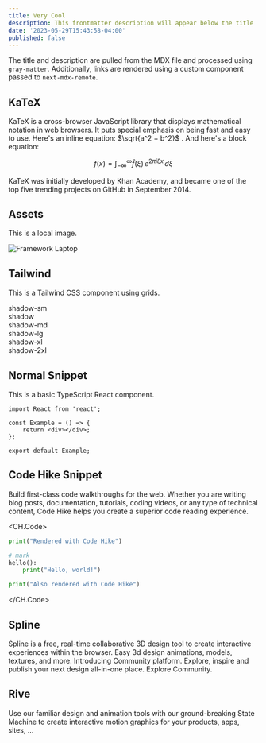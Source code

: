 ```yaml
---
title: Very Cool
description: This frontmatter description will appear below the title
date: '2023-05-29T15:43:58-04:00'
published: false
---
```


The title and description are pulled from the MDX file and processed using
`gray-matter`. Additionally, links are rendered using a custom component passed
to `next-mdx-remote`.

## KaTeX

KaTeX is a cross-browser JavaScript library that displays mathematical notation
in web browsers. It puts special emphasis on being fast and easy to use. Here's
an inline equation: $\sqrt{a^2 + b^2}$ . And here's a block equation:

$$
f(x) = \int_{-\infty}^\infty
    \hat f(\xi)\,e^{2 \pi i \xi x}
    \,d\xi
$$

KaTeX was initially developed by Khan Academy, and became one of the top five
trending projects on GitHub in September 2014.

## Assets

This is a local image.

![Framework Laptop](/blog/example-post/framework.jpg)

## Tailwind

This is a Tailwind CSS component using grids.

<div className="grid grid-cols-2 gap-6 py-6">
    <div className="shadow-sm border border-neutral-800 p-2 rounded-lg">
        shadow-sm
    </div>
    <div className="shadow border border-neutral-800 p-2 rounded-lg">
        shadow
    </div>
    <div className="shadow-md border border-neutral-800 p-2 rounded-lg">
        shadow-md
    </div>
    <div className="shadow-lg border border-neutral-800 p-2 rounded-lg">
        shadow-lg
    </div>
    <div className="shadow-xl border border-neutral-800 p-2 rounded-lg">
        shadow-xl
    </div>
    <div className="shadow-2xl border border-neutral-800 p-2 rounded-lg">
        shadow-2xl
    </div>
</div>

## Normal Snippet

This is a basic TypeScript React component.

```tsx
import React from 'react';

const Example = () => {
    return <div></div>;
};

export default Example;
```

## Code Hike Snippet

Build first-class code walkthroughs for the web. Whether you are writing blog
posts, documentation, tutorials, coding videos, or any type of technical
content, Code Hike helps you create a superior code reading experience.

<CH.Code>

```python hello.py
print("Rendered with Code Hike")

# mark
hello():
    print("Hello, world!")
```

```python goodbye.py
print("Also rendered with Code Hike")
```

</CH.Code>

## Spline

Spline is a free, real-time collaborative 3D design tool to create interactive
experiences within the browser. Easy 3d design animations, models, textures, and
more. Introducing Community platform. Explore, inspire and publish your next
design all-in-one place. Explore Community.

<Spline className="h-[32rem]" scene="/blog/example-post/round-ari.splinecode" />

## Rive

Use our familiar design and animation tools with our ground-breaking State
Machine to create interactive motion graphics for your products, apps, sites,
...

<Rive className="h-[405px]" src="/blog/example-post/vehicles.riv" />
